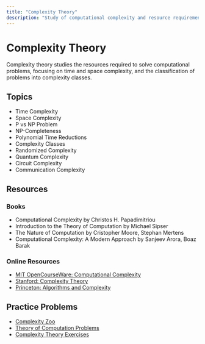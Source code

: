 ```yaml
---
title: "Complexity Theory"
description: "Study of computational complexity and resource requirements"
---
```


# Complexity Theory

Complexity theory studies the resources required to solve computational problems, focusing on time and space complexity, and the classification of problems into complexity classes.

## Topics

- Time Complexity
- Space Complexity
- P vs NP Problem
- NP-Completeness
- Polynomial Time Reductions
- Complexity Classes
- Randomized Complexity
- Quantum Complexity
- Circuit Complexity
- Communication Complexity

## Resources

### Books

- Computational Complexity by Christos H. Papadimitriou
- Introduction to the Theory of Computation by Michael Sipser
- The Nature of Computation by Cristopher Moore, Stephan Mertens
- Computational Complexity: A Modern Approach by Sanjeev Arora, Boaz Barak

### Online Resources

- [MIT OpenCourseWare: Computational Complexity](https://ocw.mit.edu/courses/electrical-engineering-and-computer-science/6-045j-automata-computability-and-complexity-spring-2011/)
- [Stanford: Complexity Theory](https://www.coursera.org/learn/complexity)
- [Princeton: Algorithms and Complexity](https://www.cs.princeton.edu/courses/archive/fall15/cos521/)

## Practice Problems

- [Complexity Zoo](https://complexityzoo.net/)
- [Theory of Computation Problems](https://www.cs.cornell.edu/courses/cs4810/2010fa/)
- [Complexity Theory Exercises](https://www.cs.princeton.edu/courses/archive/fall15/cos521/lectures.html) 